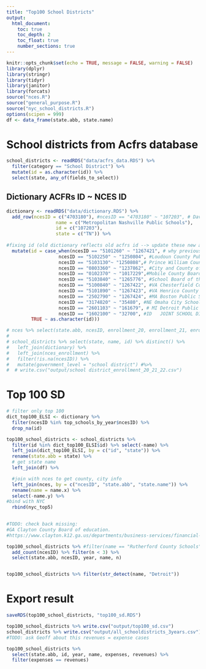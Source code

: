 ```yaml
---
title: "Top100 School Districts"
output:
  html_document:
    toc: true
    toc_depth: 2
    toc_float: true
    number_sections: true
---
```


```r
knitr::opts_chunk$set(echo = TRUE, message = FALSE, warning = FALSE)
library(dplyr)
library(stringr)
library(tidyr)
library(janitor)
library(forcats)
source("nces.R")
source("general_purpose.R")
source("nyc_school_districts.R")
options(scipen = 999)
df <- data_frame(state.abb, state.name)
```

# School districts from Acfrs database

```r
school_districts <- readRDS("data/acfrs_data.RDS") %>% 
  filter(category == "School District") %>% 
  mutate(id = as.character(id)) %>% 
  select(state, any_of(fields_to_select))
```

## Dictionary ACFRs ID ~ NCES ID

```r
dictionary <- readRDS("data/dictionary.RDS") %>% 
  add_row(ncesID = c("4703180"), #ncesID == "4703180" ~ "107203", # Davidson County Board of Education, previously id = 1267426
                  name = c("Metropolitan Nashville Public Schools"),
                  id = c("107203"),
                  state = c("TN")) %>% 
  
#fixing id (old dictionary reflects old acfrs id --> update these new acfrs id currently showing on database)
  mutate(id = case_when(ncesID == "5101260" ~ "1267421", # why previous id = "1250807", # Fairfax County Public Schools
                   ncesID == "5102250" ~ "1250804", #Loudoun County Public Schools	
                   ncesID == "5103130"~	"1250808",# Prince William County Public Schools		VA
                   ncesID == "0803360" ~ "1237862", #City and County of Denver School District No. 1
                   ncesID == "0102370" ~ "1017229",#Mobile County Board of School Commissioners	
                   ncesID == "5103840" ~ "1265776", #School Board of the City of Virginia Beach	
                   ncesID == "5100840" ~ "1267422", #VA	Chesterfield County Public Schools	1267422
                   ncesID == "5101890" ~ "1267423", #VA	Henrico County Public Schools	1267423
                   ncesID == "2502790" ~ "1267424", #MA	Boston Public Schools	
                   ncesID == "3174820" ~ "35480", #NE Omaha City School District 1 = 	Douglas County School District No. 0001	35480
                   ncesID == "2601103" ~ "161679", # MI Detroit Public Schools
                   ncesID == "1602100" ~ "32700", #ID	JOINT SCHOOL DISTRICT NO. 2
         TRUE ~ as.character(id))) 

```


```r
# nces %>% select(state.abb, ncesID, enrollment_20, enrollment_21, enrollment_22) -> nces_enrollment
# 
# school_districts %>% select(state, name, id) %>% distinct() %>% 
#   left_join(dictionary) %>% 
#   left_join(nces_enrollment) %>% 
#   filter(!is.na(ncesID)) %>% 
#   mutate(government_level = "school district") #%>% 
#  # write.csv("output/school district_enrollment_20_21_22.csv")
```

# Top 100 SD
```r
# filter only top 100
dict_top100_ELSI <- dictionary %>% 
  filter(ncesID %in% top_schools_by_year$ncesID) %>% 
  drop_na(id)

top100_school_districts <- school_districts %>% 
  filter(id %in% dict_top100_ELSI$id) %>% select(-name) %>% 
  left_join(dict_top100_ELSI, by = c("id", "state")) %>% 
  rename(state.abb = state) %>% 
  # get state name
  left_join(df) %>% 

  #join with nces to get county, city info
  left_join(nces, by = c("ncesID", "state.abb", "state.name")) %>% 
  rename(name = name.x) %>% 
  select(-name.y) %>% 
#bind with NYC
  rbind(nyc_top5)

 
#TODO: check back missing: 
#GA Clayton County Board of education.
#https://www.clayton.k12.ga.us/departments/business-services/financial-reports

top100_school_districts %>% #filter(name == "Rutherford County Schools")
  add_count(ncesID) %>% filter(n < 3) %>% 
  select(state.abb, ncesID, year, name, n)


top100_school_districts %>% filter(str_detect(name, "Detroit"))
```


# Export result
```r
saveRDS(top100_school_districts, "top100_sd.RDS")

top100_school_districts %>% write.csv("output/top100_sd.csv")
school_districts %>% write.csv("output/all_schooldistricts_3years.csv")
#TODO: ask Geoff about this revenues = expense cases

top100_school_districts %>% 
  select(state.abb, id, year, name, expenses, revenues) %>% 
  filter(expenses == revenues) 

```




